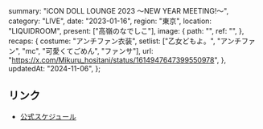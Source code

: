   summary: "iCON DOLL LOUNGE 2023 〜NEW YEAR MEETING!〜",
  category: "LIVE",
  date: "2023-01-16",
  region: "東京",
  location: "LIQUIDROOM",
  present: ["高嶺のなでしこ"],
  image: {
    path: "",
    ref: "",
  },
  recaps: {
    costume: "アンチファン衣装",
    setlist: ["乙女どもよ。", "アンチファン", "mc", "可愛くてごめん", "ファンサ"],
    url: "https://x.com/Mikuru_hositani/status/1614947647399550978",
  },
  updatedAt: "2024-11-06",
};

## リンク

- [公式スケジュール](https://takanenonadeshiko.jp/?p=653)
